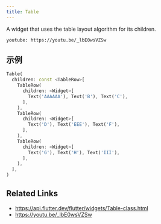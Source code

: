 ```yaml
---
title: Table
---
```


A widget that uses the table layout algorithm for its children.

`youtube: https://youtu.be/_lbE0wsVZSw`

## 示例

```dart liveslice=Table
Table(
  children: const <TableRow>[
    TableRow(
      children: <Widget>[
        Text('AAAAAA'), Text('B'), Text('C'),
      ],
    ),
    TableRow(
      children: <Widget>[
        Text('D'), Text('EEE'), Text('F'),
      ],
    ),
    TableRow(
      children: <Widget>[
        Text('G'), Text('H'), Text('III'),
      ],
    ),
  ],
)
```

## Related Links

- https://api.flutter.dev/flutter/widgets/Table-class.html
- https://youtu.be/_lbE0wsVZSw
